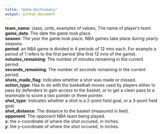 ```yaml
---
title: "data-dictionary"
output: github_document
---
```


**team_name**: class, units, examples of values, The name of player's team\
**game_date**: The date the game took place.\
**season**: The year the game took place. NBA games take place during yearly seasons.\
**period**: an NBA game is divided in 4 periods of 12 mns each. For example a period of 1 refers to the first period (the first 12 mns of the game).\
**minutes_remaining**: The number of minutes remaining in the current period.\
**seconds_remaining**: The number of seconds remaining in the current period.\
**shots_made_flag**: Indicates whether a shot was made or missed.\
**action_type**: Has to do with the basketball moves used by players either to pass by defenders to gain access to the basket, or to get a clean pass to a teammate to score a two pointer or three pointer.\
**shot_type**: Indicates whether a shot is a 2-point field goal, or a 3-point field goal.\
**shot_distance**: The distance to the basket (measured in feet).\
**opponent**: The opponent NBA team being played.\
**x**: the x-coordinate of where the shot occured, in inches.\
**y**: the y-coordinate of where the shot occured, in inches.\